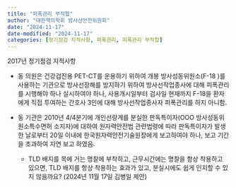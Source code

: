 ```yaml
---
title: "피폭관리 부적합"
author: "대한핵의학회 방사선안전위원회"
date: "2024-11-17"
date-modified: "2024-11-17"
categories: [정기점검 지적사항, 피폭관리, 피폭관리 부적합]
---
```


2017년 정기점검 지적사항

-   동 의원은 건강검진용 PET-CT를 운용하기 위하여 개봉 방사성동위원소(F-18 )를 사용하는 기관으로 방사선장해를 방지하기 위하여 방사선작업종사에 대해 피폭관리를 시행해야 하나 실시하여야 하나, 사용개시일부터 검사일 현재까지 F-18을 환자에게 직접 투여하는 간호사 3인에 대해 방사선작업종사자 피폭관리를 하지 아니함.

-   동 기관은 2010년 4/4분기에 개인선량계를 분실한 판독특이자(OOO 방사성동위원소특수면허 소지자)에 대하여 원자력안전법 관련법령에 따라 판독특이자가 발생한 날로부터 20일 이내에 한국원자력안전기술원장에게 보고하여야 하나, 보고 기간을 초과하여 지연 보고 하였음.

    -   TLD 배지를 목에 거는 명찰에 부착하고, 근무시간에는 명찰을 항상 착용하고 있으면, TLD 배지를 항상 착용하는 효과가 있고, 분실시에도 쉽게 인지할 수 있지 않을까요? (2024년 11월 17일 김병일 제안)
